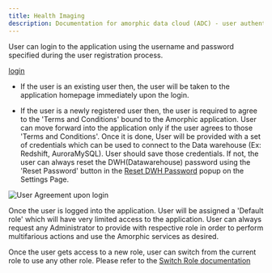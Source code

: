```yaml
---
title: Health Imaging
description: Documentation for amorphic data cloud (ADC) - user authentication login
---
```


User can login to the application using the username and password specified during the user registration process.

[login](https://media-hub.amorphicdata.io/docs/v2/assets/amorphic_login.png)

-   If the user is an existing user then, the user will be taken to the
    application homepage immediately upon the login.

-   If the user is a newly registered user then, the user is required to
    agree to the 'Terms and Conditions' bound to the Amorphic application.
    User can move forward into the application only if the user agrees
    to those 'Terms and Conditions'. Once it is done, User will be
    provided with a set of credentials which can be used to connect to
    the Data warehouse (Ex: Redshift, AuroraMySQL). User should save those
    credentials. If not, the user can always reset the DWH(Datawarehouse)
    password using the 'Reset Password' button in the
    [Reset DWH Password](../home/profile-and-settings/other-settings#dwh-password) popup on the Settings Page.

![User Agreement upon login](https://media-hub.amorphicdata.io/docs/v2/assets/terms_of_use.png)

Once the user is logged into the application. User will be assigned a
'Default role' which will have very limited access to the application.
User can always request any Administrator to provide with respective
role in order to perform multifarious actions and use the Amorphic services as desired.

Once the user gets access to a new role, user can switch from the current role to use any other role. Please refer to the [Switch Role documentation](../management/roles#switch-role)